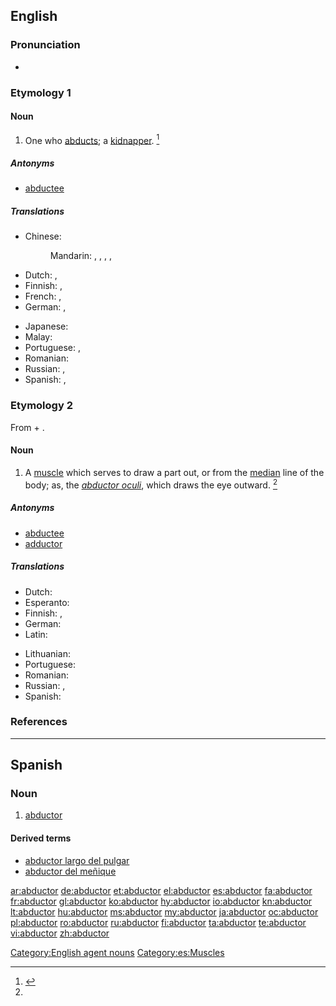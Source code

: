 ==English==

===Pronunciation===
* {{a|US}} {{IPA|/æbˈdʌk.tɚ/|/æbˈdʌk.tə/|/æbˈdʌk.tɔɹ/|lang=en}}

===Etymology 1===
{{suffix|abduct|or|lang=en}}

====Noun====
{{en-noun}}

# One who [[abduct|abducts]]; a [[kidnapper]]. {{defdate|mid 19th century}}<ref name="SOED">{{R:SOED5|page=3}}</ref>

=====Antonyms=====
* [[abductee]]

=====Translations=====
{{trans-top|kidnapper}}
* Chinese:
*: Mandarin: {{t+|cmn|誘拐者|sc=Hani}}, {{t|cmn|诱拐者|tr=yòuguǎizhě|sc=Hani}}, {{t+|cmn|綁架者|sc=Hani}}, {{t|cmn|绑架者|tr=bǎngjiàzhě|sc=Hani}}, {{t+|cmn|劫持者|tr=jiéchízhě|sc=Hani}}
* Dutch: {{t+|nl|ontvoerder|m}}, {{t+|nl|kidnapper|m}}
* Finnish: {{t|fi|ihmisryöstäjä}}, {{t+|fi|kidnappaaja}}
* French: {{t+|fr|abducteur|m}}, {{t|fr|abducteuse|f}}
* German: {{t+|de|Entführer|m}}, {{t+|de|Entführerin|f}}
{{trans-mid}}
* Japanese: {{t|ja|誘拐犯|tr=ゆうかいはん, yūkaihan|sc=Jpan}}
* Malay: {{t|ms|penculik}}
* Portuguese: {{t|pt|raptor|m}}, {{t|pt|sequestrador|m}}
* Romanian: {{t+|ro|răpitor|m}}
* Russian: {{t+|ru|похититель|m|tr=poxitítelʹ}}, {{t+|ru|похитительница|f|tr=poxitítelʹnica|sc=Cyrl}}
* Spanish: {{t+|es|raptor|m}}, {{t+|es|secuestrador|m}}
{{trans-bottom}}

===Etymology 2===
From {{etyl|NL.|en}} {{term|abductus|lang=la}} + {{term|-or|lang=la}}.

====Noun====
{{en-noun|abductors|abductores}}

# {{context|anatomy|lang=en}} A [[muscle]] which serves to draw a part out, or from the [[median]] line of the body; as, the ''[[abductor oculi]]'', which draws the eye outward. {{defdate|early 17th century}}<ref name="SOED" />

=====Antonyms=====
* [[abductee]]
* [[adductor]]

=====Translations=====
{{trans-top|muscle}}
* Dutch: {{t|nl|abductor|m}}
* Esperanto: {{t|eo|abduktoro}}
* Finnish: {{t|fi|loitontajalihas}}, {{t+|fi|abduktori}}
* German: {{t+|de|Abduktor|m}}
* Latin: {{t|la|musculus abductor|m}}
{{trans-mid}}
* Lithuanian: {{t|lt|atitraukiamasis raumuo|m}}
* Portuguese: {{t|pt|abdutor|m}}
* Romanian: {{t+|ro|mușchi abductor}}
* Russian: {{t+|ru|абдуктор|m|tr=abdúktor}}, {{t|ru|отводящая мышца|f|tr=otvodjáščaja mýšca}}
* Spanish: {{t+|es|abductor|m}}
{{trans-bottom}}

===References===
<references/>

[[Category:English agent nouns]]

----

==Spanish==

===Noun===
{{es-noun|m|es}}

# {{context|anatomy|lang=es}} [[#English|abductor]]

====Derived terms====
* [[abductor largo del pulgar]]
* [[abductor del meñique]]

[[Category:es:Muscles]]

[[ar:abductor]]
[[de:abductor]]
[[et:abductor]]
[[el:abductor]]
[[es:abductor]]
[[fa:abductor]]
[[fr:abductor]]
[[gl:abductor]]
[[ko:abductor]]
[[hy:abductor]]
[[io:abductor]]
[[kn:abductor]]
[[lt:abductor]]
[[hu:abductor]]
[[ms:abductor]]
[[my:abductor]]
[[ja:abductor]]
[[oc:abductor]]
[[pl:abductor]]
[[ro:abductor]]
[[ru:abductor]]
[[fi:abductor]]
[[ta:abductor]]
[[te:abductor]]
[[vi:abductor]]
[[zh:abductor]]